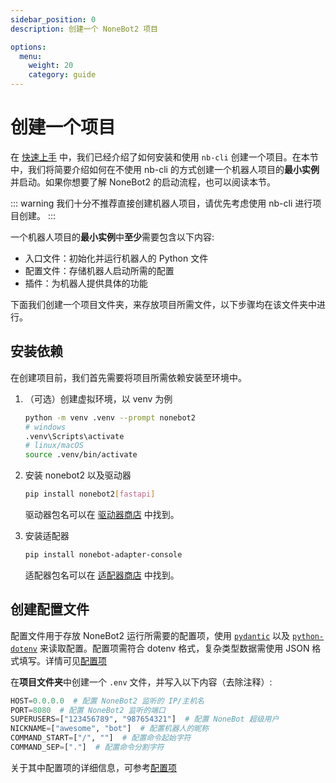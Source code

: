 ```yaml
---
sidebar_position: 0
description: 创建一个 NoneBot2 项目

options:
  menu:
    weight: 20
    category: guide
---
```


# 创建一个项目

在 [快速上手](./quick-start.md) 中，我们已经介绍了如何安装和使用 `nb-cli` 创建一个项目。在本节中，我们将简要介绍如何在不使用 nb-cli 的方式创建一个机器人项目的**最小实例**并启动。如果你想要了解 NoneBot2 的启动流程，也可以阅读本节。

::: warning
我们十分不推荐直接创建机器人项目，请优先考虑使用 nb-cli 进行项目创建。
:::

一个机器人项目的**最小实例**中**至少**需要包含以下内容:

- 入口文件：初始化并运行机器人的 Python 文件
- 配置文件：存储机器人启动所需的配置
- 插件：为机器人提供具体的功能

下面我们创建一个项目文件夹，来存放项目所需文件，以下步骤均在该文件夹中进行。

## 安装依赖

在创建项目前，我们首先需要将项目所需依赖安装至环境中。

1. （可选）创建虚拟环境，以 venv 为例

   ```bash
   python -m venv .venv --prompt nonebot2
   # windows
   .venv\Scripts\activate
   # linux/macOS
   source .venv/bin/activate
   ```

2. 安装 nonebot2 以及驱动器

   ```bash
   pip install nonebot2[fastapi]
   ```

   驱动器包名可以在 [驱动器商店](/store) 中找到。

3. 安装适配器

   ```bash
   pip install nonebot-adapter-console
   ```

   适配器包名可以在 [适配器商店](/store) 中找到。

## 创建配置文件

配置文件用于存放 NoneBot2 运行所需要的配置项，使用 [`pydantic`](https://pydantic-docs.helpmanual.io/) 以及 [`python-dotenv`](https://saurabh-kumar.com/python-dotenv/) 来读取配置。配置项需符合 dotenv 格式，复杂类型数据需使用 JSON 格式填写。详情可见[配置项](../plugin-advance/config#dotenv)

在**项目文件夹**中创建一个 `.env` 文件，并写入以下内容（去除注释）:

```python title=bot.py
HOST=0.0.0.0  # 配置 NoneBot2 监听的 IP/主机名
PORT=8080  # 配置 NoneBot2 监听的端口
SUPERUSERS=["123456789", "987654321"]  # 配置 NoneBot 超级用户
NICKNAME=["awesome", "bot"]  # 配置机器人的昵称
COMMAND_START=["/", ""]  # 配置命令起始字符
COMMAND_SEP=["."]  # 配置命令分割字符
```

关于其中配置项的详细信息，可参考[配置项](../plugin-advance/config#dotenv)
